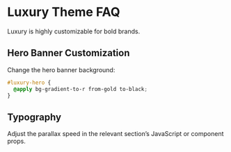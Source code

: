 # Luxury Theme FAQ

Luxury is highly customizable for bold brands.

## Hero Banner Customization

Change the hero banner background:

```css
#luxury-hero {
  @apply bg-gradient-to-r from-gold to-black;
}
```

## Typography
Adjust the parallax speed in the relevant section’s JavaScript or component props.
